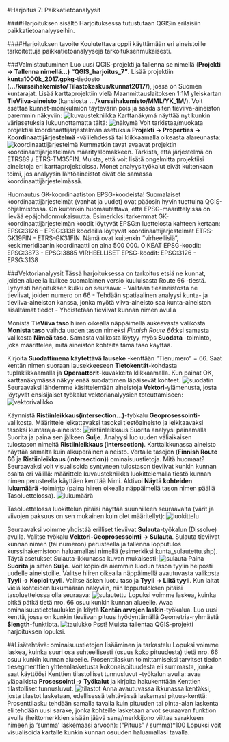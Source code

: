 #Harjoitus 7: Paikkatietoanalyysit

####Harjoituksen sisältö
Harjoituksessa tutustutaan QGISin erilaisiin paikkatietoanalyyseihin.

####Harjoituksen tavoite
Koulutettava oppii käyttämään eri aineistoille tarkoitettuja paikkatietoanalyysejä tarkoituksenmukaisesti.


###Valmistautuminen
Luo uusi QGIS-projekti ja tallenna se nimellä (**Projekti → Tallenna nimellä…) “QGIS_harjoitus_7”**. 
Lisää projektiin **kunta1000k_2017.gpkg**-tiedosto (**.../kurssihakemisto/Tilastokeskus/kunnat2017/**), jossa on Suomen kuntarajat. 
Lisää karttaprojektiin vielä Maanmittauslaitoksen 1:1M yleiskartan **TieViiva-aineisto** (kansiosta **.../kurssihakemisto/MML/YK_1M/**).
Voit asettaa kunnat-monikulmion täytevärin pois ja saada siten tieviiva-aineiston paremmin näkyviin:
![kuvaustekniikka](img/harjoitus_7/image14.gif)
Karttanäkymä näyttää nyt kunkin väriasetuksia lukuunottamatta tältä:
![näkymä](img/harjoitus_7/image4.png)
Voit tarkistaa/muokata projektisi koordinaattijärjestelmän asetuksia **Projekti → Properties → Koordinaattijärjestelmä** -välilehdessä tai klikkaamalla oikeasta alareunasta:
![koordinaattijärjestelmä](img/harjoitus_7/image2.png)
Kummatkin tavat avaavat projektin koordinaattijärjestelmän määrityslomakkeen. Tarkista, että järjestelmä on ETRS89 / ETRS-TM35FIN.
Muista, että voit lisätä ongelmitta projektiisi aineistoja eri karttaprojektioissa. Monet analyysityökalut eivät kuitenkaan toimi, jos analyysin lähtöaineistot eivät ole samassa koordinaattijärjestelmässä.

Huomautus GK-koordinaatiston EPSG-koodeista!
Suomalaiset koordinaattijärjestelmät (vanhat ja uudet) ovat pääosin hyvin tuettuina QGIS-ohjelmistossa. On kuitenkin huomautettava, että EPSG-määrittelyissä on lievää epäjohdonmukaisuutta. Esimerkiksi tarkemmat GK-koordinaattijärjestelmän koodit löytyvät EPSG:n luettelosta kahteen kertaan: EPSG:3126 – EPSG:3138 koodeilla löytyvät koordinaattijärjestelmät ETRS-GK19FIN - ETRS-GK31FIN. Nämä ovat kuitenkin ”virheellisiä”, keskimeridiaanin koordinaatti on aina 500 000.
OIKEAT EPSG-koodit: EPSG:3873 - EPSG:3885
VIRHEELLISET EPSG-koodit: EPSG:3126 -  EPSG:3138


###Vektorianalyysit
Tässä harjoituksessa on tarkoitus etsiä ne kunnat, joiden alueella kulkee suomalainen versio kuuluisasta Route 66 -tiestä. Lyhyesti harjoituksen kulku on seuraava:
- Valitaan tieaineistosta ne tieviivat, joiden numero on 66
- Tehdään spatiaalinen analyysi kunta- ja tieviiva-aineiston kanssa, jonka myötä viiva-aineisto saa kunta-aineiston sisältämät tiedot
- Yhdistetään tieviivat kunnan nimen avulla

Monista **TieViiva taso** hiiren oikealla näppäimellä aukeavasta valikosta **Monista taso** vaihda uuden tason nimeksi *Finnish Route 66*:ksi samasta valikosta **Nimeä taso**.
Samasta valikosta löytyy myös **Suodata** -toiminto, joka määrittelee, mitä aineiston kohteita tämä taso käyttää. 

Kirjoita **Suodattimena käytettävä lauseke** -kenttään ”Tienumero” = 66. Saat kentän nimen suoraan lausekkeeseen **Tietokentät**-kohdasta tuplaklikkaamalla ja **Operaattorit**-kuvakkeita klikkaamalla. Kun painat OK, karttanäkymässä näkyy enää suodattimen läpäisevät kohteet.
![suodatin](img/harjoitus_7/image6.png)
Seuraavaksi lähdemme käsittelemään aineistoja **Vektori**-ylämenusta, josta löytyvät ensisijaiset  työkalut vektorianalyysien toteuttamiseen:
![vektorivalikko](img/harjoitus_7/image10.png)

Käynnistä **Ristiinleikkaus(intersection...)**-työkalu **Geoprosessointi**-valikosta. Määrittele leikattavaksi tasoksi tiestöaineisto ja leikkaavaksi tasoksi kuntaraja-aineisto:
![ristiinleikkaus](img/harjoitus_7/image1.png)
Suorita analyysi painamalla Suorita ja paina sen jälkeen **Sulje**. Analyysi luo uuden väliaikaisen tulostason nimeltä **Ristiinleikkaus (intersection)**.
Karttaikkunassa aineisto näyttää samalta kuin alkuperäinen aineisto. Vertaile tasojen (**Finnish Route 66** ja **Ristiinleikkaus (intersection)**) ominaisuustietoja. Mitä huomaat? 
Seuraavaksi voit visualisoida syntyneen tulostason tieviivat kunkin kunnan osalta eri välillä: määrittele kuvaustekniikka luokittelemalla tiestö kunnan nimen perusteella käyttäen kenttää Nimi. 
Aktivoi **Näytä kohteiden lukumäärä** -toiminto (paina hiiren oikealla näppäimellä tason nimen päällä Tasoluettelossa).
![lukumäärä](img/harjoitus_7/image12.gif)

Tasoluettelossa luokittelun pitäisi näyttää suunnilleen seuraavalta (värit ja viivojen paksuus on sen mukainen kuin olet määritellyt):
![luokittelu](img/harjoitus_7/image13.png)

Seuraavaksi voimme yhdistää erilliset tieviivat **Sulauta**-työkalun (Dissolve) avulla. Valitse työkalu **Vektori-Geoprosessointi → Sulauta**. Sulauta tieviivat kunnan nimen (tai numeron) perusteella ja tallenna lopputulos kurssihakemistoon haluamallasi nimellä (esimerkiksi kunta_sulautettu.shp). Täytä asetukset Sulauta-ikkunassa kuvan mukaisesti:
![sulauta](img/harjoitus_7/image5.png)
Paina **Suorita** ja sitten **Sulje**.
Voit kopioida aiemmin luodun tason tyylin helposti uudelle aineistoille. Valitse hiiren oikealla näppäimellä avautuvasta valikosta **Tyyli → Kopioi tyyli**. Valitse äsken luotu taso ja **Tyyli → Liitä tyyli**. Kun laitat vielä kohteiden lukumäärän näkyviin, niin lopputuloksen pitäisi tasoluettelossa olla seuraava:
![sulautettu](img/harjoitus_7/image11.png)
Lopuksi voimme laskea, kuinka pitkä pätkä tietä nro. 66 osuu kunkin kunnan alueelle.  Avaa ominaisuustietotaulukko ja käytä **Kentän arvojen laskin**-työkalua. Luo uusi kenttä, jossa on kunkin tieviivan pituus hyödyntämällä Geometria-ryhmästä **$length**-funktiota.
![taulukko](img/harjoitus_7/image7.png)
Psst! Muista tallentaa QGIS-projekti harjoituksen lopuksi.


##Lisätehtävä: ominaisuustietojen lisääminen ja tarkastelu
Lopuksi voimme laskea, kuinka suuri osa suhteellisesti (osuus koko pituudesta) tietä nro. 66 osuu kunkin kunnan alueelle. Prosenttilaskun toimittamiseksi tarvitset tiedon tiesegmenttien yhteenlasketusta kokonaispituudesta eli summasta, jonka saat käyttöösi Kenttien tilastolliset tunnusluvut -työkalun avulla: avaa yläpalkista **Prosessointi → Työkalut** ja kirjoita hakukenttään Kenttien tilastolliset tunnusluvut. 
![tilastot](img/harjoitus_7/image3.png)
Anna avautuvassa ikkunassa kentäksi, josta tilastot lasketaan, edellisessä tehtävässä laskemasi pituus-kenttä:
Prosenttilasku tehdään samalla tavalla kuin pituuden tai pinta-alan laskenta eli tehdään uusi sarake, jonka kohteille lasketaan arvot seuraavan funktion avulla (heittomerkkien sisään jäävä sana/merkkijono viittaa sarakkeen nimeen ja ‘summa’ laskemaasi arvoon):
("Pituus" / summa)*100
Lopuksi voit visualisoida kartalle kunkin kunnan osuuden haluamallasi tavalla.


